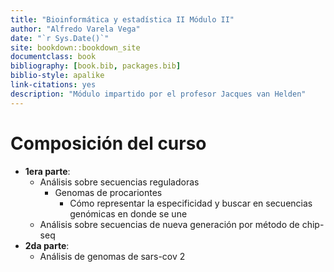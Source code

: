 ```yaml
--- 
title: "Bioinformática y estadística II Módulo II"
author: "Alfredo Varela Vega"
date: "`r Sys.Date()`"
site: bookdown::bookdown_site
documentclass: book
bibliography: [book.bib, packages.bib]
biblio-style: apalike
link-citations: yes
description: "Módulo impartido por el profesor Jacques van Helden"
---
```


# Composición del curso 

- **1era parte**:
    - Análisis sobre secuencias reguladoras 
      - Genomas de procariontes 
        - Cómo representar la especificidad y buscar en secuencias genómicas en donde se une
    - Análisis sobre secuencias de nueva generación por método de chip-seq 

- **2da parte**: 
    - Análisis de genomas de sars-cov 2 

